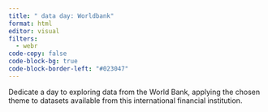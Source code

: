 ```yaml
---
title: " data day: Worldbank"
format: html
editor: visual
filters:
  - webr
code-copy: false
code-block-bg: true
code-block-border-left: "#023047"
---
```


Dedicate a day to exploring data from the World Bank, applying the chosen theme to datasets available from this international financial institution.
